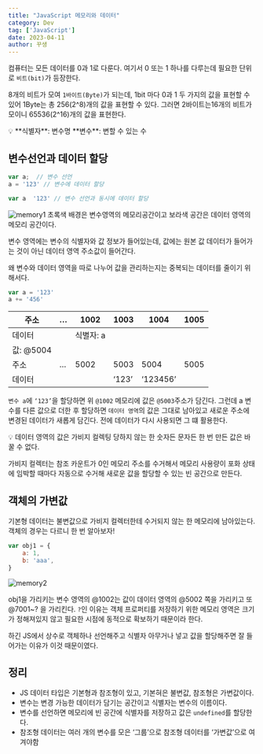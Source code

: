 ```yaml
---
title: "JavaScript 메모리와 데이터"
category: Dev
tag: ['JavaScript']
date: 2023-04-11
author: 꾸생
---
```


컴퓨터는 모든 데이터를 0과 1로 다룬다. 여기서 0 또는 1 하나를 다루는데 필요한 단위로 `비트(bit)`가 등장한다.

8개의 비트가 모여 `1바이트(Byte)`가 되는데, 1bit 마다 0과 1 두 가지의 값을 표현할 수 있어 1Byte는 총 256(2^8)개의 값을 표현할 수 있다. 그러면 2바이트는16개의 비트가 모이니 65536(2^16)개의 값을 표현한다.

<aside>
💡 **식별자**: 변수명
**변수**: 변할 수 있는 수
</aside>

## 변수선언과 데이터 할당

```jsx
var a;  // 변수 선언
a = '123' // 변수에 데이터 할당

var a  '123' // 변수 선언과 동시에 데이터 할당
```

![memory1](/archive/dev/js-memory-data/js-memory0.webp)
초록색 배경은 변수영역의 메모리공간이고 보라색 공간은 데이터 영역의 메모리 공간이다.

변수 영역에는 변수의 식별자와 값 정보가 들어있는데, 값에는 원본 값 데이터가 들어가는 것이 아닌 데이터 영역 주소값이 들어간다.

왜 변수와 데이터 영역을 따로 나누어 값을 관리하는지는 중복되는 데이터를 줄이기 위해서다.

```jsx
var a = '123'
a += '456'
```

| 주소 | … | 1002 | 1003 | 1004 | 1005 |
| --- | --- | --- | --- | --- | --- |
| 데이터 |  | 식별자: a
값: @5004 |  |  |  |
| 주소 | … | 5002 | 5003 | 5004 | 5005 |
| 데이터 |  |  | ‘123’ | ‘123456’ |  |

`변수 a`에 `‘123’`을 할당하면 위 `@1002` 메모리에 값은 `@5003`주소가 담긴다. 그런데 a 변수를 다른 값으로 더한 후 할당하면 `데이터 영역`의 값은 그대로 남아있고 새로운 주소에 변경된 데이터가 새롭게 담긴다. 전에 데이터가 다시 사용되면 그 떄 활용한다.

<aside>
💡 데이터 영역의 값은 가비지 컬렉팅 당하지 않는 한 숫자든 문자든 한 번 만든 값은 바꿀 수 없다.

</aside>

가비지 컬렉터는 참조 카운트가 0인 메모리 주소를 수거해서 메모리 사용량이 포화 상태에 임박할 때마다 자동으로 수거해 새로운 값을 할당할 수 있는 빈 공간으로 만든다.

## 객체의 가변값

기본형 데이터는 불변값으로 가비지 컬렉터한테 수거되지 않는 한 메모리에 남아있는다. 객체의 경우는 다르니 한 번 알아보자!

```jsx
var obj1 = {
	a: 1,
	b: 'aaa',
}
```

![memory2](/archive/dev/js-memory-data/js-memory1.webp)

obj1을 가리키는 변수 영역의 @1002는 값이 데이터 영역의 @5002 쪽을 가리키고 또 @7001~? 을 가리킨다. `?`인 이유는 객체 프로퍼티를 저장하기 위한 메모리 영역은 크기가 정해져있지 않고 필요한 시점에 동적으로 확보하기 때문이라 한다.

하긴 JS에서 상수로 객체하나 선언해주고 식별자 아무거나 넣고 값을 할당해주면 잘 들어가는 이유가 이것 때문이였다.

## 정리

- JS 데이터 타입은 기본형과 참조형이 있고, 기본혀은 불변값, 참조형은 가변값이다.
- 변수는 변경 가능한 데이터가 담기는 공간이고 식별자는 변수의 이름이다.
- 변수를 선언하면 메모리에 빈 공간에 식별자를 저장하고 값은 `undefined`를 할당한다.
- 참조형 데이터는 여러 개의 변수를 모은 ‘그룹’으로 참조형 데이터를 ‘가변값’으로 여겨야함
